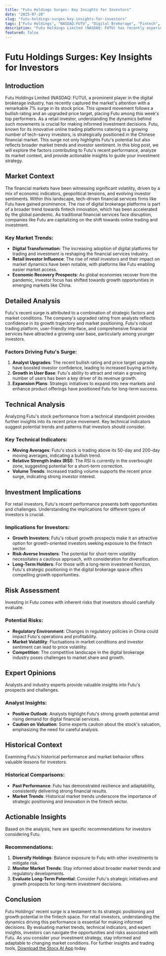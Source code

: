 ```yaml
---
title: "Futu Holdings Surges: Key Insights for Investors"
date: "2025-07-20"
slug: "futu-holdings-surges-key-insights-for-investors"
tags: ["Futu Holdings", "NASDAQ:FUTU", "Digital Brokerage", "Fintech", "Stock Market Analysis", "Investment Strategy", "Technical Analysis", "Market Trends", "Retail Investors", "Growth Stocks"]
description: "Futu Holdings Limited (NASDAQ: FUTU) has recently experienced a notable 7% surge following a bullish rating and price target upgrade. This significant movement has positioned Futu among the top performers this week, capturing the attention of investors and analysts alike. The Chinese digital brokerage firm, known for its advanced online trading platforms, has been a subject of interest due to its rapid growth and strategic market positioning. In this comprehensive analysis, we explore the factors driving this surge, including the broader market trends and specific events impacting Futu Holdings. We delve into technical analysis to offer a deeper understanding of the stock's performance and provide insights into what this means for different types of investors. This blog post also covers potential risks and considerations, expert opinions, and historical context to equip retail investors with a well-rounded perspective. By understanding the implications of Futu's recent performance, investors can make informed decisions and potentially capitalize on future opportunities. Stay tuned for actionable insights and recommendations tailored to enhance your investment strategy."
featured: false
---
```


# Futu Holdings Surges: Key Insights for Investors

## Introduction

Futu Holdings Limited (NASDAQ: FUTU), a prominent player in the digital brokerage industry, has recently captured the market's attention with a remarkable 7% surge in its stock price. This upward movement follows a bullish rating and an upgraded price target, placing Futu among this week's top performers. As a retail investor, understanding the dynamics behind such movements is crucial for making informed investment decisions. Futu, known for its innovative online trading platforms catering to a growing number of tech-savvy investors, is strategically positioned in the Chinese financial market. This surge not only highlights Futu's potential but also reflects broader market trends and investor sentiment. In this blog post, we will explore the factors contributing to Futu's recent performance, analyze its market context, and provide actionable insights to guide your investment strategy.

## Market Context

The financial markets have been witnessing significant volatility, driven by a mix of economic indicators, geopolitical tensions, and evolving investor sentiments. Within this landscape, tech-driven financial services firms like Futu have gained prominence. The rise of digital brokerage platforms is part of a broader trend towards fintech innovation, which has been accelerated by the global pandemic. As traditional financial services face disruption, companies like Futu are capitalizing on the shift towards online trading and investment.

### Key Market Trends:
- **Digital Transformation**: The increasing adoption of digital platforms for trading and investment is reshaping the financial services industry.
- **Retail Investor Influence**: The rise of retail investors and their impact on market dynamics have been notable, with platforms like Futu enabling easier market access.
- **Economic Recovery Prospects**: As global economies recover from the pandemic, investor focus has shifted towards growth opportunities in emerging markets like China.

## Detailed Analysis

Futu's recent surge is attributed to a combination of strategic factors and market conditions. The company's upgraded rating from analysts reflects confidence in its growth trajectory and market positioning. Futu's robust trading platform, user-friendly interface, and comprehensive financial services have attracted a growing user base, particularly among younger investors.

### Factors Driving Futu's Surge:
1. **Analyst Upgrades**: The recent bullish rating and price target upgrade have boosted investor confidence, leading to increased buying activity.
2. **Growth in User Base**: Futu's ability to attract and retain a growing number of users has been a key driver of its revenue growth.
3. **Expansion Plans**: Strategic initiatives to expand into new markets and enhance product offerings have positioned Futu for long-term success.

## Technical Analysis

Analyzing Futu's stock performance from a technical standpoint provides further insights into its recent price movement. Key technical indicators suggest potential trends and patterns that investors should consider.

### Key Technical Indicators:
- **Moving Averages**: Futu's stock is trading above its 50-day and 200-day moving averages, indicating a bullish trend.
- **Relative Strength Index (RSI)**: The RSI is currently in the overbought zone, suggesting potential for a short-term correction.
- **Volume Trends**: Increased trading volume supports the recent price surge, indicating strong investor interest.

## Investment Implications

For retail investors, Futu's recent performance presents both opportunities and challenges. Understanding the implications for different types of investors is crucial.

### Implications for Investors:
- **Growth Investors**: Futu's robust growth prospects make it an attractive option for growth-oriented investors seeking exposure to the fintech sector.
- **Risk-Averse Investors**: The potential for short-term volatility necessitates a cautious approach, with consideration for diversification.
- **Long-Term Holders**: For those with a long-term investment horizon, Futu's strategic positioning in the digital brokerage space offers compelling growth opportunities.

## Risk Assessment

Investing in Futu comes with inherent risks that investors should carefully evaluate.

### Potential Risks:
- **Regulatory Environment**: Changes in regulatory policies in China could impact Futu's operations and profitability.
- **Market Volatility**: Fluctuations in market conditions and investor sentiment can lead to price volatility.
- **Competition**: The competitive landscape in the digital brokerage industry poses challenges to market share and growth.

## Expert Opinions

Analysts and industry experts provide valuable insights into Futu's prospects and challenges.

### Analyst Insights:
- **Positive Outlook**: Analysts highlight Futu's strong growth potential amid rising demand for digital financial services.
- **Caution on Valuation**: Some experts caution about the stock's valuation, emphasizing the need for careful analysis.

## Historical Context

Examining Futu's historical performance and market behavior offers valuable lessons for investors.

### Historical Comparisons:
- **Past Performance**: Futu has demonstrated resilience and adaptability, consistently delivering strong financial results.
- **Market Trends**: Historical market trends underscore the importance of strategic positioning and innovation in the fintech sector.

## Actionable Insights

Based on the analysis, here are specific recommendations for investors considering Futu.

### Recommendations:
1. **Diversify Holdings**: Balance exposure to Futu with other investments to mitigate risk.
2. **Monitor Market Trends**: Stay informed about broader market trends and regulatory developments.
3. **Evaluate Long-Term Potential**: Consider Futu's strategic initiatives and growth prospects for long-term investment decisions.

## Conclusion

Futu Holdings' recent surge is a testament to its strategic positioning and growth potential in the fintech space. For retail investors, understanding the dynamics driving this performance is essential for making informed decisions. By evaluating market trends, technical indicators, and expert insights, investors can navigate the opportunities and risks associated with Futu. As you consider your investment strategy, stay informed and adaptable to changing market conditions. For further insights and trading tools, [Download the Stocx AI App](https://stocx.co) today.
